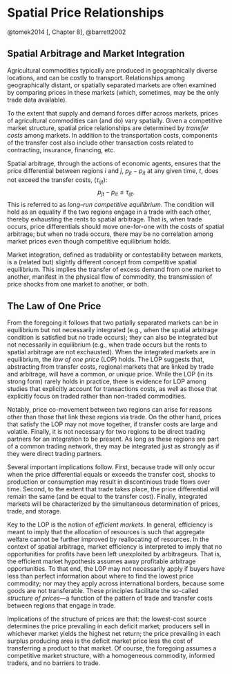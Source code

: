 # Spatial Price Relationships

@tomek2014[, Chapter 8], @barrett2002

## Spatial Arbitrage and Market Integration

Agricultural commodities typically are produced in geographically diverse locations, and can be costly to transport. Relationships among geographically distant, or spatially separated markets are often examined by comparing prices in these markets (which, sometimes, may be the only trade data available).

To the extent that supply and demand forces differ across markets, prices of agricultural commodities can (and do) vary spatially. Given a competitive market structure, spatial price relationships are determined by *transfer costs* among markets. In addition to the transportation costs, components of the transfer cost also include other transaction costs related to contracting, insurance, financing, etc.

Spatial arbitrage, through the actions of economic agents, ensures that the price differential between regions $i$ and $j$, $p_{jt}-p_{it}$ at any given time, $t$, does not exceed the transfer costs, ($\tau_{ijt}$): $$p_{jt}-p_{it} \le \tau_{ijt}.$$ This is referred to as *long--run competitive equilibrium*. The condition will hold as an equality if the two regions engage in a trade with each other, thereby exhausting the rents to spatial arbitrage. That is, when trade occurs, price differentials should move one-for-one with the costs of spatial arbitrage; but when no trade occurs, there may be no correlation among market prices even though competitive equilibrium holds. 

<!-- Note that spatial arbitrage is an equilibrium concept: actual prices may diverge from this relationship due to exogenous shocks, but the actions of arbitrageurs will revert the price spread toward the transfer cost. -->

Market integration, defined as tradability or contestability between markets, is a (related but) slightly different concept from competitive spatial equilibrium. This implies the transfer of excess demand from one market to another, manifest
in the physical flow of commodity, the transmission of price shocks from one market to another, or both. 

## The Law of One Price

From the foregoing it follows that two patially separated markets can be in equilibrium but not necessarily integrated (e.g., when the spatial arbitrage condition is satisfied but no trade occurs); they can also be integrated but not necessarily in equilibrium (e.g., when trade occurs but the rents to spatial arbitrage are not exchausted). When the integrated markets are in equilibrium, the *law of one price* (LOP) holds. The LOP suggests that, abstracting from transfer costs, regional markets that are linked by trade and arbitrage, will have a common, or unique price. While the LOP (in its strong form) rarely holds in practice, there is evidence for LOP among studies that explicitly account for transactions costs, as well as those that explicitly focus on traded rather than non-traded commodities.

<!-- A price transmission ratio, which measures the degree to which demand or supply shocks arising in one region ($\eta_i$) are transmitted to another region: $$r_{ij} = \frac{\partial p_j}{\partial \eta_i}/\frac{\partial p_i}{\partial \eta_i},$$ where $r_{ij}$ is the price transmission ratio, and its expectation is seen as a measure of market integration.  -->

Notably, price co-movement between two regions can arise for reasons other than those that link these regions via trade. On the other hand, prices that satisfy the LOP may not move together, if transfer costs are large and volatile. Finally, it is not necessary for two regions to be direct trading partners for an integration to be present. As long as these regions are part of a common trading network, they may be integrated just as strongly as if they were direct trading partners. 

Several important implications follow. First, because trade will only occur when the price differential equals or exceeds the transfer cost, shocks to production or consumption may result in discontinious trade flows over time. Second, to the extent that trade takes place, the price differential will remain the same (and be equal to the transfer cost). Finally, integrated markets will be characterized by the simultaneous determination of prices, trade, and storage.

<!-- Perfect market integration, i.e., when $E(r_{ij})=1$, is a more restrictive notion than the LOP. For example, it is possible that the LOP holds even though two regions have expected price transmission ratio of less than one. On the other hand, a unit price transmission ratio would typically imply the strong form of the LOP.  -->

Key to the LOP is the notion of *efficient markets*. In general, efficiency is meant to imply that the allocation of resources is such that aggregate welfare cannot be further improved by reallocating of resources. In the context of spatial arbitrage, market efficiency is interpreted to imply that no opportunities for profits have been left unexploited by arbitrageurs. That is, the efficient market hypothesis assumes away profitable arbitrage opportunities. To that end, the LOP may not necessarily apply if buyers have less than perfect information about where to find the lowest price commodity; nor may they apply across international borders, because some goods are not transferable. These principles facilitate the so-called *structure of prices*---a function of the pattern of trade and transfer costs between regions that engage in trade. 

Implications of the structure of prices are that: the lowest-cost source determines the price prevailing in each deficit market; producers sell in whichever market yields the highest net return; the price prevailing in each surplus producing area is the deficit market price less the cost of transferring a product to that market. Of course, the foregoing assumes a competitive market structure, with a homogeneous commodity, informed traders, and no barriers to trade. 


<!-- ## Market Boundaries -->

<!-- Market boundaries define the geographic scope of the producers and buyers of a particular commodity and provide a natural definition what is a particular market. Natural barriers (e.g., rivers, mountains) and artificial barriers (e.g., political boundaries) may determine the dividing line between supply areas of different markets. Otherwise, and assuming prices paid to producers is inversely proportional to distance to markets, the boundary between supply areas is where producer prices (net of transfer costs) are the same.  -->






<!-- \begin{itemize} -->
<!-- 	\item Consider an illustrative example, where A and B are commodity surplus regions, and X and Y are commodity deficient regions: -->
<!-- 	\begin{center} -->
<!-- 		\begin{tikzpicture}[scale=.85] -->
<!-- 		\draw[thick,dashed] (0,3) node[left] {$X$} -- (1,1) node[below] {$A$} -- (8,1) node[right] {$Y$} -- (5,4) node[above] {$B$} -- (0,3) -- (8,1); -->

<!-- 		\draw (-0.5,3) node[blue,left] {$\$3.00$} (1,.5) node[blue,below] {$\$2.90$} (8.5,1) node[blue,right] {$\$3.30$} (5,4.5) node[blue,above] {$\$3.10$};  -->

<!-- 		\draw (0.5,2) node[red,below left] {$\$0.10$} (4.5,1.0) node[red,below] {$\$0.40$} (6.5,2.5) node[red,above right] {$\$0.20$} (3.0,3.5) node[red,above left] {$\$0.30$} (3.5,2) node[red,above right] {$\$0.50$};  -->

<!-- 		\end{tikzpicture} -->
<!-- 	\end{center} -->
<!-- \end{itemize} -->

<!-- \end{frame} -->





<!-- %\begin{frame}{Market Boundaries} -->
<!-- %	 -->
<!-- %	\begin{center} -->
<!-- %		\includegraphics[width=0.8\textwidth]{boundaries} -->
<!-- %	\end{center} -->
<!-- %	 -->
<!-- %\end{frame} -->

<!-- \begin{frame}{Market Boundaries} -->

<!-- 	\begin{center} -->
<!-- 		\begin{tikzpicture}[scale=.7] -->
<!-- 		\draw[thick] (0,7) node[above] {Market $A$} -- (0,0) -- (10,0) -- (10,7) node[above] {Market $B$}; -->

<!-- 		\draw (0,0) node[below right] {$A \longrightarrow$} (3,0) node[below] {$30$} (6,0) node[below] {$60$} (9,0) node[below] {$90$};  -->

<!-- 		\draw (1,-.6) node[below] {$90$} (4,-.6) node[below] {$60$} (7,-.6) node[below] {$30$} (10,-.6) node[below left] {$\longleftarrow B$};  -->

<!-- 		\draw (5.5,-1.2) node[below] {Distance from Market};  -->

<!-- 		\draw[solid,thick,color=blue] (0,5) -- (10,2); -->

<!-- 		\draw[solid,thick,color=red] (0,1) -- (10,4); -->
<!-- 		\draw[solid,thick,color=green] (6.67,5) -- (6.67,0); -->

<!-- 		\draw (0,6) node[left] {$p_A;\tau_{iA}$} (10,6) node[right] {$p_B;\tau_{iB}$}; -->

<!-- 		\uncover<2->{ -->
<!-- 			\draw[dashed,thick,color=red] (0,3) -- (10,5); -->
<!-- 			\draw[dashed,thick,color=green] (4,5) -- (4,0); -->
<!-- 		} -->
<!-- 		\end{tikzpicture} -->
<!-- 	\end{center} -->

<!-- \end{frame} -->


<!-- %\begin{frame}{Spatial Equilibrium Models} -->
<!-- %	 -->
<!-- %	\begin{itemize} -->
<!-- %		\item Geographical price relationships can be analyzed by using spatial price equilibrium models. -->
<!-- %		\item Such models determine the optimum trading patterns, given the supply and demand conditions within each region. -->
<!-- %		\item The general principles involved in developing inter-regional trade models can be illustrated with the aid of supply and demand diagrams for two regions. -->
<!-- %	\end{itemize} -->
<!-- %	 -->
<!-- %\end{frame} -->






<!-- \begin{frame}{Examining Spatial Market Integration} -->

<!-- \begin{itemize} -->
<!-- 	\item Empirical literature offers an array of modeling choices to examine spatial market integration. -->
<!-- 	\item Many early empirical studies relied on a simple regression and correlation analysis, based on an assumption that prices in spatially linked markets should be highly correlated. -->
<!-- 	\item Such analysis can be misleading as it neglects common factors such as inflation, population growth, or climate patters that may affects all locations simultaneously. -->
<!-- 	\item Additional set of shortcomings include monopolistic markets and failure to account for the transaction costs band. -->
<!-- 	\item Data related issues, such as nonstationarity, can also yield spurious results. -->
<!-- \end{itemize} -->

<!-- \end{frame} -->


<!-- \begin{frame}{Examining Spatial Market Integration} -->

<!-- \begin{itemize} -->
<!-- 	\item Dynamic regression models are natural application for analysis time series of commodity prices. -->
<!-- 	\item The techniques to test spatial market relationships include Granger causality, impulse response analysis (of structural and nonstructural vector autoregressive models), and cointegration analysis (of nonstationary data). -->
<!-- 	\item Agricultural commodities typically are bulky and costly to transport; regional trade thus may involve significant delivery lags and other impediments to adjustments. -->
<!-- 	\item Serial correlation in the exogenous shocks may also cause persistence in spatial price relationships. -->
<!-- \end{itemize} -->

<!-- \end{frame} -->


<!-- \begin{frame}{Examining Spatial Market Integration} -->

<!-- \begin{itemize} -->
<!-- 	\item Cointegration analysis has the advantage of allowing consistent inferences to be drawn in situations where individual price series are nonstationary. -->
<!-- 	\item Cointegration is a time series concept, and is based on the intuition that economic forces should prohibit persistent long-run deviations from equilibrium conditions, although significant short-run deviations may be observed. -->
<!-- 	\item To that end, cointegration--based tests are tests of long--run tendencies, rather than of period--by--period equilibria.  -->
<!-- \end{itemize} -->

<!-- \end{frame} -->


<!-- \begin{frame}{Examining Spatial Market Integration} -->

<!-- \begin{itemize} -->
<!-- 	\item Much like other regression--based tests, cointegration tests also are vulnerable to problems associated with spurious regression results and transaction costs, which in turn may be nonstationary. -->
<!-- 	\item So a set of prices may not be cointegrated even where they are clearly linked in a long run equilibrium; and markets that are not linked may have cointegrated equilibrium prices. -->
<!-- 	\item With nonstationary transaction costs, failure to find cointegration between two markets may not mean their lack of integration. -->
<!-- 	\item Nonetheless, the concept is appealing from the standpoint of spatial market integration, because efficient arbitrage conditions in the regional markets suggest that regional prices in alternative markets should not diverge from one another. -->
<!-- \end{itemize} -->

<!-- \end{frame} -->


<!-- \begin{frame}{Examining Spatial Market Integration} -->

<!-- \begin{itemize} -->
<!-- 	\item Switching regime models offer a framework to account for changes in the direction of trade between the two markets, as well as for the transaction costs band (of unknown size). -->
<!-- 	\item These models typically assume no serial correlation in the forcing variables, and use the size of price spreads as an indicator of spatial market integration. -->
<!-- 	\item In addition, these models implicitly assume constant transaction costs, which may be too restrictive. -->
<!-- \end{itemize} -->

<!-- \end{frame} -->